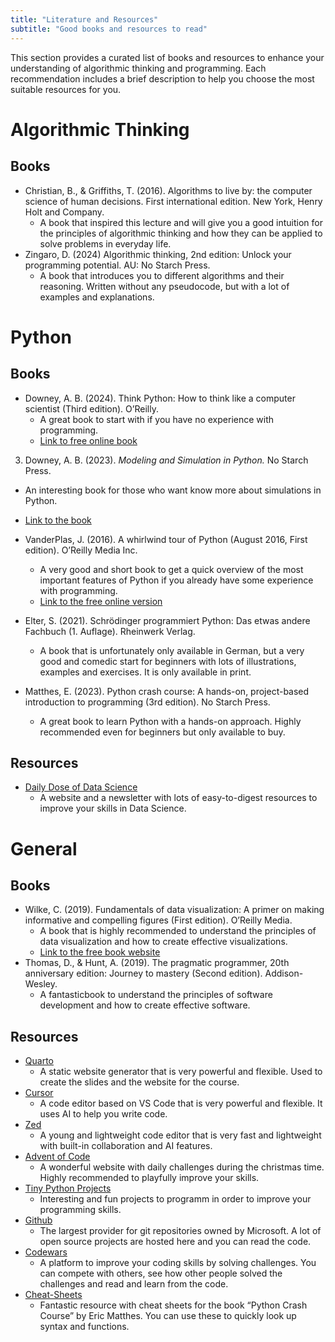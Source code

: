 ```yaml
---
title: "Literature and Resources"
subtitle: "Good books and resources to read"
---
```


This section provides a curated list of books and resources to enhance your understanding of algorithmic thinking and programming. Each recommendation includes a brief description to help you choose the most suitable resources for you.

# Algorithmic Thinking

## Books

- Christian, B., & Griffiths, T. (2016). Algorithms to live by: the computer science of human decisions. First international edition. New York, Henry Holt and Company.
    - A book that inspired this lecture and will give you a good intuition for the principles of algorithmic thinking and how they can be applied to solve problems in everyday life.
- Zingaro, D. (2024) Algorithmic thinking, 2nd edition: Unlock your programming potential. AU: No Starch Press.
    - A book that introduces you to different algorithms and their reasoning. Written without any pseudocode, but with a lot of examples and explanations.

# Python

## Books

- Downey, A. B. (2024). Think Python: How to think like a computer scientist (Third edition). O’Reilly.
    - A great book to start with if you have no experience with programming.
    - [Link to free online book](https://greenteapress.com/wp/think-python-3rd-edition/)

3. Downey, A. B. (2023). *Modeling and Simulation in Python.* No Starch Press.
  - An interesting book for those who want know more about simulations in Python.
  - [Link to the book](https://allendowney.github.io/ModSimPy/)

- VanderPlas, J. (2016). A whirlwind tour of Python (August 2016, First edition). O’Reilly Media Inc.
    - A very good and short book to get a quick overview of the most important features of Python if you already have some experience with programming.
    - [Link to the free online version](https://jakevdp.github.io/WhirlwindTourOfPython/)

- Elter, S. (2021). Schrödinger programmiert Python: Das etwas andere Fachbuch (1. Auflage). Rheinwerk Verlag.
    - A book that is unfortunately only available in German, but a very good and comedic start for beginners with lots of illustrations, examples and exercises. It is only available in print.

- Matthes, E. (2023). Python crash course: A hands-on, project-based introduction to programming (3rd edition). No Starch Press.
    - A great book to learn Python with a hands-on approach. Highly recommended even for beginners but only available to buy.

## Resources

- [Daily Dose of Data Science](https://www.dailydoseofds.com)
    - A website and a newsletter with lots of easy-to-digest resources to improve your skills in Data Science.

# General

## Books

- Wilke, C. (2019). Fundamentals of data visualization: A primer on making informative and compelling figures (First edition). O’Reilly Media.
    - A book that is highly recommended to understand the principles of data visualization and how to create effective visualizations.
    - [Link to the free book website](https://clauswilke.com/dataviz/)

- Thomas, D., & Hunt, A. (2019). The pragmatic programmer, 20th anniversary edition: Journey to mastery (Second edition). Addison-Wesley.
    - A fantasticbook to understand the principles of software development and how to create effective software.

## Resources

- [Quarto](https://quarto.org)
    - A static website generator that is very powerful and flexible. Used to create the slides and the website for the course.

- [Cursor](https://cursor.sh)
    - A code editor based on VS Code that is very powerful and flexible. It uses AI to help you write code.

- [Zed](https://zed.dev)
    - A young and lightweight code editor that is very fast and lightweight with built-in collaboration and AI features.

- [Advent of Code](https://adventofcode.com/)
    - A wonderful website with daily challenges during the christmas time. Highly recommended to playfully improve your skills.

- [Tiny Python Projects](http://tinypythonprojects.com)
    - Interesting and fun projects to programm in order to improve your programming skills.

- [Github](https://github.com)
    - The largest provider for git repositories owned by Microsoft. A lot of open source projects are hosted here and you can read the code.

- [Codewars](https://codewars.com)
    - A platform to improve your coding skills by solving challenges. You can compete with others, see how other people solved the challenges and read and learn from the code.

- [Cheat-Sheets](https://ehmatthes.github.io/pcc_3e/cheat_sheets/)
    - Fantastic resource with cheat sheets for the book "Python Crash Course" by Eric Matthes. You can use these to quickly look up syntax and functions.
